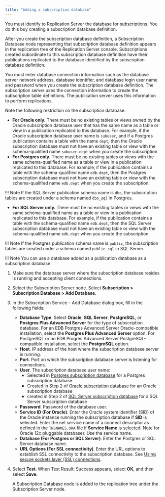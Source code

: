 ```yaml
---
title: "Adding a subscription database"
---
```


<div id="adding_subscription_database" class="registered_link"></div>

You must identify to Replication Server the database for subscriptions. You do this buy creating a subscription database definition.

After you create the subscription database definition, a Subscription Database node representing that subscription database definition appears in the replication tree of the Replication Server console. Subscriptions created subordinate to this subscription database definition have their publications replicated to the database identified by the subscription database definition.

You must enter database connection information such as the database server network address, database identifier, and database login user name and password when you create the subscription database definition. The subscription server uses the connection information to create the subscription table definitions. The publication server uses this information to perform replications.

Note the following restriction on the subscription database:

-   **For Oracle only.** There must be no existing tables or views owned by the Oracle subscription database user that has the same name as a table or view in a publication replicated to this database. For example, if the Oracle subscription database user name is `subuser`, and if a Postgres publication contains a table with the name `dept`, then the Oracle subscription database must not have an existing table or view with the schema-qualified name `subuser.dept` when you create the subscription.
-   **For Postgres only.** There must be no existing tables or views with the same schema-qualified name as a table or view in a publication replicated to this database. For example, if the publication contains a table with the schema-qualified name `edb.dept`, then the Postgres subscription database must not have an existing table or view with the schema-qualified name `edb.dept` when you create the subscription.

!!! Note
    If the SQL Server publication schema name is `dbo`, the subscription tables are created under a schema named `dbo_sql` in Postgres.

-   **For SQL Server only.** There must be no existing tables or views with the same schema-qualified name as a table or view in a publication replicated to this database. For example, if the publication contains a table with the schema-qualified name `edb.dept`, then the SQL Server subscription database must not have an existing table or view with the schema-qualified name `edb.dept` when you create the subscription.

!!! Note
    If the Postgres publication schema name is `public`, the subscription tables are created under a schema named `public_sql` in SQL Server.

!!! Note
    You can use a database added as a publication database as a subscription database.

1. Make sure the database server where the subscription database resides is running and accepting client connections.

1. Select the Subscription Server node. Select **Subscription > Subscription Database > Add Database**.

1. In the Subscription Service – Add Database dialog box, fill in the following fields:

   -   **Database Type**. Select **Oracle**, **SQL Server**, **PostgreSQL**, or **Postgres Plus Advanced Server** for the type of subscription database. For an EDB Postgres Advanced Server Oracle-compatible installation, select the **Postgres Plus Advanced Server** option. For PostgreSQL or an EDB Progres Advanced Server PostgreSQL-compatible installation, select the **PostgreSQL** option.
   -   **Host**. IP address of the host where the subscription database server is running.
   -   **Port**. Port on which the subscription database server is listening for connections.
   -   **User**. The subscription database user name:
       -  Selected in [Postgres subscription database](../01_prerequisites/05_preparing_sub_database/#postgres_sub_database) for a Postgres subscription database 
       -  Created in Step 2 of [Oracle subscription database](../01_prerequisites/05_preparing_sub_database/#oracle_sub_database) for an Oracle subscription database
       -  created in Step 2 of [SQL Server subscription database](../01_prerequisites/05_preparing_sub_database/#sql_sub_database) for a SQL Server subscription database
   -   **Password**. Password of the database user.
   -   **Service ID (For Oracle)**. Enter the Oracle system identifier (SID) of the Oracle instance running the subscription database if **SID** is selected. Enter the net service name of a connect descriptor as defined in the `TNSNAMES.ORA` file if **Service Name** is selected. Note for Oracle 12c pluggable database): Use the service name.
   -   **Database (For Postgres or SQL Server)**. Enter the Postgres or SQL Server database name.
   -   **URL Options (For SSL connectivity)**. Enter the URL options to establish SSL connectivity to the subscription database. See [Using secure sockets layer (SSL) connections](../../07_common_operations/11_using_ssl_connections/#using_ssl_connections).

1. Select **Test**. When Test Result: Success appears, select **OK**, and then select **Save**.

   A Subscription Database node is added to the replication tree under the Subscription Server node.